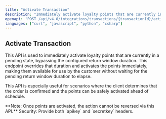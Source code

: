 ```yaml
---
title: "Activate Transaction"
description: "Immediately activate loyalty points that are currently in a pending state."
openapi: 'POST /api/v4.0/integrations/transactions/{transactionId}/activate'
languages: ["curl", "javascript", "python", "csharp"]
---
```


## Activate Transaction

This API is used to immediately activate loyalty points that are currently in a pending state, bypassing the configured return window duration. This endpoint overrides that duration and activates the points immediately, making them available for use by the customer without waiting for the pending return window duration to elapse.

This API is especially useful for scenarios where the client determines that the order is confirmed and the points can be safely activated ahead of schedule.

<Info>
**Note: Once points are activated, the action cannot be reversed via this API.**
</Info>

<Info>
Security: Provide both `apikey` and `secretkey` headers.
</Info>

